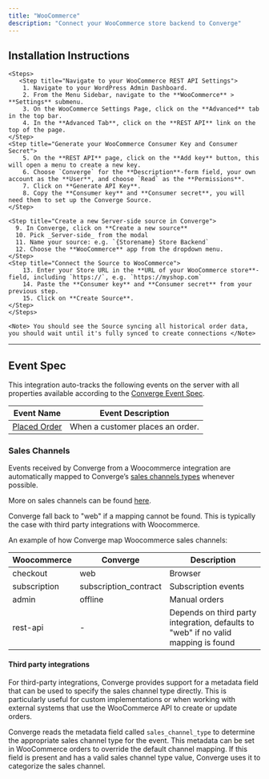 ```yaml
---
title: "WooCommerce"
description: "Connect your WooCommerce store backend to Converge"
---
```


## Installation Instructions

    <Steps>
       <Step title="Navigate to your WooCommerce REST API Settings">
        1. Navigate to your WordPress Admin Dashboard.
        2. From the Menu Sidebar, navigate to the **WooCommerce** > **Settings** submenu.
        3. On the WooCommerce Settings Page, click on the **Advanced** tab in the top bar.
        4. In the **Advanced Tab**, click on the **REST API** link on the top of the page.
    </Step>
    <Step title="Generate your WooCommerce Consumer Key and Consumer Secret">
        5. On the **REST API** page, click on the **Add key** button, this will open a menu to create a new key.
        6. Choose `Converge` for the **Description**-form field, your own account as the **User**, and choose `Read` as the **Permissions**.
        7. Click on **Generate API Key**.
        8. Copy the **Consumer key** and **Consumer secret**, you will need them to set up the Converge Source.
    </Step>

    <Step title="Create a new Server-side source in Converge">
      9. In Converge, click on **Create a new source**
      10. Pick _Server-side_ from the modal
      11. Name your source: e.g. `{Storename} Store Backend`
      12. Choose the **WooCommerce** app from the dropdown menu.
    </Step>
    <Step title="Connect the Source to WooCommerce">
        13. Enter your Store URL in the **URL of your WooCommerce store**-field, including `https://`, e.g. `https://myshop.com`
        14. Paste the **Consumer key** and **Consumer secret** from your previous step.
        15. Click on **Create Source**.
    </Step>
    </Steps>

    <Note> You should see the Source syncing all historical order data, you should wait until it's fully synced to create connections </Note>


---

## Event Spec

This integration auto-tracks the following events on the server with all properties available according to the [Converge Event Spec](/sources/converge-spec).

| Event Name                                          | Event Description                |
| --------------------------------------------------- | -------------------------------- |
| [Placed Order](/sources/converge-spec#placed-order) | When a customer places an order. |

### Sales Channels

Events received by Converge from a Woocommerce integration are automatically mapped to Converge’s [sales channels types](/sources/concepts/sales-channels) whenever possible. 

More on sales channels can be found [here](/sources/concepts/sales-channels).

<Note> Converge fall back to "web" if a mapping cannot be found. This is typically the case with third party integrations with Woocommerce. </Note>

An example of how Converge map Woocommerce sales channels:

| Woocommerce  | Converge              | Description                                                                        |
| ------------ | --------------------- | ---------------------------------------------------------------------------------- |
| checkout     | web                   | Browser                                                                            |
| subscription | subscription_contract | Subscription events                                                                |
| admin        | offline               | Manual orders                                                                      |
| rest-api     | -                     | Depends on third party integration, defaults to "web" if no valid mapping is found |


#### Third party integrations

For third-party integrations, Converge provides support for a metadata field that can be used to specify the sales channel type directly. 
This is particularly useful for custom implementations or when working with external systems that use the WooCommerce API to create or update orders.

Converge reads the metadata field called `sales_channel_type` to determine the appropriate sales channel type for the event. This metadata can be set in WooCommerce orders to override the default channel mapping. 
If this field is present and has a valid sales channel type value, Converge uses it to categorize the sales channel.
